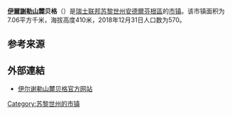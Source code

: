 {{Infobox settlement
| name = 伊尔谢勒山麓贝格
| native_name = {{lang|de|Berg am Irchel}}
| settlement_type = [[市镇_(瑞士)|瑞士市镇]]
| image_skyline = Berg-am-Irchel.jpg
| image_caption = 伊尔谢勒山麓贝格风光
| image_seal = Berg am irchel-blazon.svg
| image_map = Karte Gemeinde Berg am Irchel 2019.png
| map_caption = 伊尔谢勒山麓贝格在安德尔芬根区的位置
| pushpin_map = Switzerland
| pushpin_relief = Switzerland relief location map.jpg
| pushpin_label_position = bottom
| pushpin_map_caption = 伊尔谢勒山麓贝格在瑞士的位置
| subdivision_type = 国家
| subdivision_name = {{CHE}}
| subdivision_type1 = [[瑞士行政区划|州]]
| subdivision_name1 = {{flagicon|Zürich|size=16px}} [[苏黎世州|苏黎世州]]
| subdivision_type2 = [[区_(瑞士)|区]]
| subdivision_name2 = [[安德尔芬根区|安德尔芬根区]]
| elevation_m = 410
| area_footnotes = <ref name=面积>{{cite web|url=https://www.bfs.admin.ch/bfs/de/home/statistiken/raum-umwelt/bodennutzung-bedeckung/gesamtspektrum-regionalen-stufen/gemeinden.html|title=Arealstatistik Standard - Gemeinden nach 4 Hauptbereichen|trans_title=瑞士联邦按四种用地类型划分的市镇面积统计表|date=2018-11-26|publisher=[[瑞士联邦统计署|瑞士联邦统计署]]|language=de|accessdate=2019-12-03|archive-date=2019-11-15|archive-url=https://web.archive.org/web/20191115011326/https://www.bfs.admin.ch/bfs/de/home/statistiken/raum-umwelt/bodennutzung-bedeckung/gesamtspektrum-regionalen-stufen/gemeinden.html|dead-url=no}}</ref>
| area_total_km2 = 7.06
| population_as_of = 2018年12月31日
| population_footnotes = <ref>{{cite web|url=https://www.bfs.admin.ch/bfs/de/home/statistiken/bevoelkerung.assetdetail.7966022.html|title=Ständige Wohnbevölkerung nach Staatsangehörigkeitskategorie, Geschlecht und Gemeinde, Provisorische Jahresergebnisse, 2018|trans_title=瑞士联邦2018年按国籍、性别和市镇划分的常住人口统计表|date=2019-04-09|publisher=[[瑞士联邦统计署|瑞士联邦统计署]]|language=de|accessdate=2019-11-11|archive-date=2019-04-11|archive-url=https://web.archive.org/web/20190411063248/https://www.bfs.admin.ch/bfs/de/home/statistiken/bevoelkerung.assetdetail.7966022.html|dead-url=no}}</ref>
| population_total = 570
| population_density_km2 = auto
| timezone = [[欧洲中部时间|CET]]
| utc_offset = +1
| timezone_DST = [[欧洲中部夏令时间|CEST]]
| utc_offset_DST = +2
| coordinates = {{coord|47|34|0|N|8|36|0|E|region:|display=inline,title}}
| postal_code_type = [[瑞士邮政编码系统|邮政编码]]
| postal_code = 8415
| blank_name = [[瑞士市镇官方编号|官方编号]]
| blank_info = 0023
| website = {{url|www.berg-am-irchel.ch}}
}}

'''[[伊爾謝勒山|伊爾謝勒山]]麓贝格'''（{{lang-de|Berg am Irchel}}）是[[瑞士联邦|瑞士联邦]][[苏黎世州|苏黎世州]][[安德爾芬根區|安德爾芬根區]]的[[市镇_(瑞士)|市镇]]。该市镇面积为7.06平方千米，海拔高度410米，2018年12月31日人口数为570。

== 参考来源 ==
{{reflist}}

== 外部連結 ==
* [http://www.berg-am-irchel.ch 伊尔谢勒山麓贝格官方网站] {{Wayback|url=http://www.berg-am-irchel.ch/ |date=20171119194221 }} {{de icon}}

{{Switzerland-geo-stub}}
{{苏黎世州区划}}
{{Authority control}}
{{DEFAULTSORT:Berg am Irchel}}
[[Category:苏黎世州的市镇|Category:苏黎世州的市镇]]